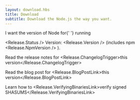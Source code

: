 ```yaml
---
layout: download.hbs
title: Download
subtitle: Download the Node.js the way you want.
---
```


<section>
  I want the <Release.VersionDropdown /> version of Node for{' '}
  <Release.OperatingSystemDropdown /> running <Release.PlatformDropdown />
</section>

<Release.Status /> Version: <Release.Version /> (includes
npm <Release.NpmVersion />
).

Read the release notes for <Release.ChangelogTrigger>this version</Release.ChangelogTrigger>

Read the blog post for <Release.BlogPostLink>this version</Release.BlogPostLink>

Learn how to <Release.VerifyingBinariesLink>verify signed SHASUMS</Release.VerifyingBinariesLink>
